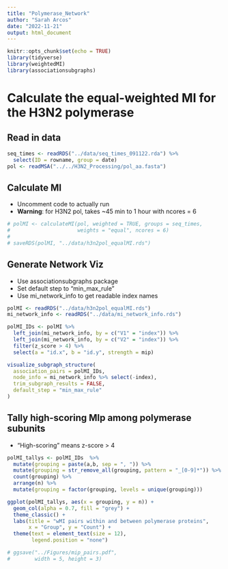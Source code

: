 ```yaml
---
title: "Polymerase_Network"
author: "Sarah Arcos"
date: "2022-11-21"
output: html_document
---
```


```r
knitr::opts_chunk$set(echo = TRUE)
library(tidyverse)
library(weightedMI)
library(associationsubgraphs)
```

# Calculate the equal-weighted MI for the H3N2 polymerase

## Read in data

```r
seq_times <- readRDS("../data/seq_times_091122.rda") %>%
  select(ID = rowname, group = date)
pol <- readMSA("../../H3N2_Processing/pol_aa.fasta")
```

## Calculate MI

 - Uncomment code to actually run
 - **Warning**: for H3N2 pol, takes ~45 min to 1 hour with ncores = 6

```r
# polMI <- calculateMI(pol, weighted = TRUE, groups = seq_times,
#                      weights = "equal", ncores = 6)
# 
# saveRDS(polMI, "../data/h3n2pol_equalMI.rds")
```


## Generate Network Viz

 - Use associationsubgraphs package
 - Set default step to "min_max_rule"
 - Use mi_network_info to get readable index names

```r
polMI <- readRDS("../data/h3n2pol_equalMI.rds")
mi_network_info <- readRDS("../data/mi_network_info.rds")

polMI_IDs <- polMI %>%
  left_join(mi_network_info, by = c("V1" = "index")) %>%
  left_join(mi_network_info, by = c("V2" = "index")) %>%
  filter(z_score > 4) %>%
  select(a = "id.x", b = "id.y", strength = mip)

visualize_subgraph_structure(
  association_pairs = polMI_IDs,
  node_info = mi_network_info %>% select(-index),
  trim_subgraph_results = FALSE,
  default_step = "min_max_rule"
)

```



## Tally high-scoring MIp among polymerase subunits

 - "High-scoring" means z-score > 4

```r
polMI_tallys <- polMI_IDs  %>%
  mutate(grouping = paste(a,b, sep = ", ")) %>%
  mutate(grouping = str_remove_all(grouping, pattern = "_[0-9]*")) %>%
  count(grouping) %>%
  arrange(n) %>% 
  mutate(grouping = factor(grouping, levels = unique(grouping)))

ggplot(polMI_tallys, aes(x = grouping, y = n)) +
  geom_col(alpha = 0.7, fill = "grey") +
  theme_classic() +
  labs(title = "wMI pairs within and between polymerase proteins",
       x = "Group", y = "Count") +
  theme(text = element_text(size = 12),
        legend.position = "none")

# ggsave("../Figures/mip_pairs.pdf",
#        width = 5, height = 3)
```


